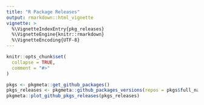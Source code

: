 ```yaml
---
title: "R Package Releases"
output: rmarkdown::html_vignette
vignette: >
  %\VignetteIndexEntry{pkg_releases}
  %\VignetteEngine{knitr::rmarkdown}
  %\VignetteEncoding{UTF-8}
---
```


```r
knitr::opts_chunk$set(
  collapse = TRUE,
  comment = "#>"
)
```

```r

pkgs <- pkgmeta::get_github_packages()
pkgs_releases <- pkgmeta::github_packages_versions(repos = pkgs$full_name)
pkgmeta::plot_github_pkgs_releases(pkgs_releases)

```
